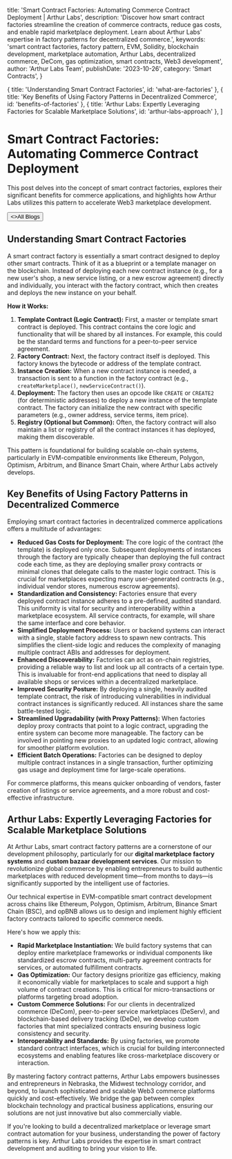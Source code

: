
  title: 'Smart Contract Factories: Automating Commerce Contract Deployment | Arthur Labs',
  description: 'Discover how smart contract factories streamline the creation of commerce contracts, reduce gas costs, and enable rapid marketplace deployment. Learn about Arthur Labs\' expertise in factory patterns for decentralized commerce.',
  keywords: 'smart contract factories, factory pattern, EVM, Solidity, blockchain development, marketplace automation, Arthur Labs, decentralized commerce, DeCom, gas optimization, smart contracts, Web3 development',
  author: 'Arthur Labs Team',
  publishDate: '2023-10-26',
  category: 'Smart Contracts',
}

  { title: 'Understanding Smart Contract Factories', id: 'what-are-factories' },
  { title: 'Key Benefits of Using Factory Patterns in Decentralized Commerce', id: 'benefits-of-factories' },
  { title: 'Arthur Labs: Expertly Leveraging Factories for Scalable Marketplace Solutions', id: 'arthur-labs-approach' },
]

<HeroPattern />

# Smart Contract Factories: Automating Commerce Contract Deployment

<p className="lead-paragraph">This post delves into the concept of smart contract factories, explores their significant benefits for commerce applications, and highlights how Arthur Labs utilizes this pattern to accelerate Web3 marketplace development.</p>

<div className="not-prose mt-6 mb-16 flex gap-3">
  <Button href="/blogs" arrow="left">
    <>All Blogs</>
  </Button>
</div>

<h2 id="what-are-factories">Understanding Smart Contract Factories</h2>

A smart contract factory is essentially a smart contract designed to deploy other smart contracts. Think of it as a blueprint or a template manager on the blockchain. Instead of deploying each new contract instance (e.g., for a new user's shop, a new service listing, or a new escrow agreement) directly and individually, you interact with the factory contract, which then creates and deploys the new instance on your behalf.

**How it Works:**
1.  **Template Contract (Logic Contract):** First, a master or template smart contract is deployed. This contract contains the core logic and functionality that will be shared by all instances. For example, this could be the standard terms and functions for a peer-to-peer service agreement.
2.  **Factory Contract:** Next, the factory contract itself is deployed. This factory knows the bytecode or address of the template contract.
3.  **Instance Creation:** When a new contract instance is needed, a transaction is sent to a function in the factory contract (e.g., `createMarketplace()`, `newServiceContract()`).
4.  **Deployment:** The factory then uses an opcode like `CREATE` or `CREATE2` (for deterministic addresses) to deploy a new instance of the template contract. The factory can initialize the new contract with specific parameters (e.g., owner address, service terms, item price).
5.  **Registry (Optional but Common):** Often, the factory contract will also maintain a list or registry of all the contract instances it has deployed, making them discoverable.

This pattern is foundational for building scalable on-chain systems, particularly in EVM-compatible environments like Ethereum, Polygon, Optimism, Arbitrum, and Binance Smart Chain, where Arthur Labs actively develops.

<h2 id="benefits-of-factories">Key Benefits of Using Factory Patterns in Decentralized Commerce</h2>

Employing smart contract factories in decentralized commerce applications offers a multitude of advantages:

*   **Reduced Gas Costs for Deployment:** The core logic of the contract (the template) is deployed only once. Subsequent deployments of instances through the factory are typically cheaper than deploying the full contract code each time, as they are deploying smaller proxy contracts or minimal clones that delegate calls to the master logic contract. This is crucial for marketplaces expecting many user-generated contracts (e.g., individual vendor stores, numerous escrow agreements).
*   **Standardization and Consistency:** Factories ensure that every deployed contract instance adheres to a pre-defined, audited standard. This uniformity is vital for security and interoperability within a marketplace ecosystem. All service contracts, for example, will share the same interface and core behavior.
*   **Simplified Deployment Process:** Users or backend systems can interact with a single, stable factory address to spawn new contracts. This simplifies the client-side logic and reduces the complexity of managing multiple contract ABIs and addresses for deployment.
*   **Enhanced Discoverability:** Factories can act as on-chain registries, providing a reliable way to list and look up all contracts of a certain type. This is invaluable for front-end applications that need to display all available shops or services within a decentralized marketplace.
*   **Improved Security Posture:** By deploying a single, heavily audited template contract, the risk of introducing vulnerabilities in individual contract instances is significantly reduced. All instances share the same battle-tested logic.
*   **Streamlined Upgradability (with Proxy Patterns):** When factories deploy proxy contracts that point to a logic contract, upgrading the entire system can become more manageable. The factory can be involved in pointing new proxies to an updated logic contract, allowing for smoother platform evolution.
*   **Efficient Batch Operations:** Factories can be designed to deploy multiple contract instances in a single transaction, further optimizing gas usage and deployment time for large-scale operations.

For commerce platforms, this means quicker onboarding of vendors, faster creation of listings or service agreements, and a more robust and cost-effective infrastructure.

<h2 id="arthur-labs-approach">Arthur Labs: Expertly Leveraging Factories for Scalable Marketplace Solutions</h2>

At Arthur Labs, smart contract factory patterns are a cornerstone of our development philosophy, particularly for our **digital marketplace factory systems** and **custom bazaar development services**. Our mission to revolutionize global commerce by enabling entrepreneurs to build authentic marketplaces with reduced development time—from months to days—is significantly supported by the intelligent use of factories.

Our technical expertise in EVM-compatible smart contract development across chains like Ethereum, Polygon, Optimism, Arbitrum, Binance Smart Chain (BSC), and opBNB allows us to design and implement highly efficient factory contracts tailored to specific commerce needs.

Here's how we apply this:
*   **Rapid Marketplace Instantiation:** We build factory systems that can deploy entire marketplace frameworks or individual components like standardized escrow contracts, multi-party agreement contracts for services, or automated fulfillment contracts.
*   **Gas Optimization:** Our factory designs prioritize gas efficiency, making it economically viable for marketplaces to scale and support a high volume of contract creations. This is critical for micro-transactions or platforms targeting broad adoption.
*   **Custom Commerce Solutions:** For our clients in decentralized commerce (DeCom), peer-to-peer service marketplaces (DeServ), and blockchain-based delivery tracking (DeDe), we develop custom factories that mint specialized contracts ensuring business logic consistency and security.
*   **Interoperability and Standards:** By using factories, we promote standard contract interfaces, which is crucial for building interconnected ecosystems and enabling features like cross-marketplace discovery or interaction.

By mastering factory contract patterns, Arthur Labs empowers businesses and entrepreneurs in Nebraska, the Midwest technology corridor, and beyond, to launch sophisticated and scalable Web3 commerce platforms quickly and cost-effectively. We bridge the gap between complex blockchain technology and practical business applications, ensuring our solutions are not just innovative but also commercially viable.

If you're looking to build a decentralized marketplace or leverage smart contract automation for your business, understanding the power of factory patterns is key. Arthur Labs provides the expertise in smart contract development and auditing to bring your vision to life.

<div className="mt-16">
  <Socials />
</div>